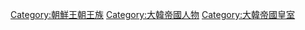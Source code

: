 [[Category:朝鮮王朝王族|Category:朝鮮王朝王族]]
[[Category:大韓帝國人物|Category:大韓帝國人物]]
[[Category:大韓帝國皇室|Category:大韓帝國皇室]]